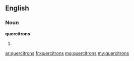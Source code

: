 ==English==

===Noun===
'''quercitrons'''

# {{plural of|quercitron}}

[[ar:quercitrons]]
[[fr:quercitrons]]
[[mg:quercitrons]]
[[my:quercitrons]]